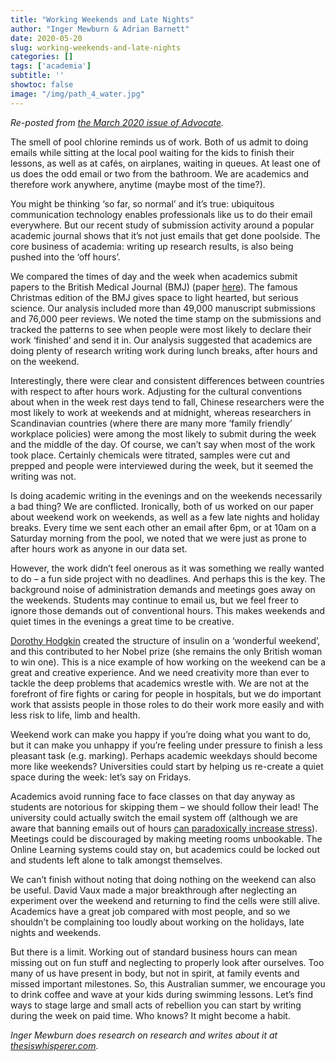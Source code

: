 ```yaml
---
title: "Working Weekends and Late Nights"
author: "Inger Mewburn & Adrian Barnett"
date: 2020-05-20
slug: working-weekends-and-late-nights
categories: []
tags: ['academia']
subtitle: ''
showtoc: false
image: "/img/path_4_water.jpg"
---
```


*Re-posted from [the March 2020 issue of Advocate](http://www.nteu.org.au/article/Working-late%2C-weekends-and-poolside%3A-Inger-Mewburn%2C-columnist-%28Advocate-27-01%29-21855).*


The smell of pool chlorine reminds us of work. Both of us admit to doing emails while sitting at the local pool waiting for the kids to finish their lessons, as well as at cafés, on airplanes, waiting in queues. At least one of us does the odd email or two from the bathroom. We are academics and therefore work anywhere, anytime (maybe most of the time?). 

You might be thinking ‘so far, so normal’ and it’s true: ubiquitous communication technology enables professionals like us to do their email everywhere. But our recent study of submission activity around a popular academic journal shows that it’s not just emails that get done poolside. The core business of academia: writing up research results, is also being pushed into the ‘off hours’. 

We compared the times of day and the week when academics submit papers to the British Medical Journal (BMJ) (paper [here](https://www.bmj.com/content/367/bmj.l6460])). The famous Christmas edition of the BMJ gives space to light hearted, but serious science. Our analysis included more than 49,000 manuscript submissions and 76,000 peer reviews. We noted the time stamp on the submissions and tracked the patterns to see when people were most likely to declare their work ‘finished’ and send it in. Our analysis suggested that academics are doing plenty of research writing work during lunch breaks, after hours and on the weekend. 

Interestingly, there were clear and consistent differences between countries with respect to after hours work. Adjusting for the cultural conventions about when in the week rest days tend to fall, Chinese researchers were the most likely to work at weekends and at midnight, whereas researchers in Scandinavian countries (where there are many more ‘family friendly’ workplace policies) were among the most likely to submit during the week and the middle of the day. Of course, we can’t say when most of the work took place. Certainly chemicals were titrated, samples were cut and prepped and people were interviewed during the week, but it seemed the writing was not. 

Is doing academic writing in the evenings and on the weekends necessarily a bad thing? We are conflicted. Ironically, both of us worked on our paper about weekend work on weekends, as well as a few late nights and holiday breaks. Every time we sent each other an email after 6pm, or at 10am on a Saturday morning from the pool, we noted that we were just as prone to after hours work as anyone in our data set. 

However, the work didn’t feel onerous as it was something we really wanted to do – a fun side project with no deadlines. And perhaps this is the key. The background noise of administration demands and meetings goes away on the weekends. Students may continue to email us, but we feel freer to ignore those demands out of conventional hours. This makes weekends and quiet times in the evenings a great time to be creative. 

[Dorothy Hodgkin](https://en.wikipedia.org/wiki/Dorothy_Hodgkin) created the structure of insulin on a 'wonderful weekend', and this contributed to her Nobel prize (she remains the only British woman to win one). This is a nice example of how working on the weekend can be a great and creative experience. And we need creativity more than ever to tackle the deep problems that academics wrestle with. We are not at the forefront of fire fights or caring for people in hospitals, but we do important work that assists people in those roles to do their work more easily and with less risk to life, limb and health. 

Weekend work can make you happy if you’re doing what you want to do, but it can make you unhappy if you’re feeling under pressure to finish a less pleasant task (e.g. marking). Perhaps academic weekdays should become more like weekends? Universities could start by helping us re-create a quiet space during the week: let’s say on Fridays. 

Academics avoid running face to face classes on that day anyway as students are notorious for skipping them – we should follow their lead! The university could actually switch the email system off (although we are aware that banning emails out of hours [can paradoxically increase stress](https://www.bbc.com/news/technology-50073107)). Meetings could be discouraged by making meeting rooms unbookable. The Online Learning systems could stay on, but academics could be locked out and students left alone to talk amongst themselves.

We can’t finish without noting that doing nothing on the weekend can also be useful. David Vaux made a major breakthrough after neglecting an experiment over the weekend and returning to find the cells were still alive. Academics have a great job compared with most people, and so we shouldn’t be complaining too loudly about working on the holidays, late nights and weekends. 

But there is a limit. Working out of standard business hours can mean missing out on fun stuff and neglecting to properly look after ourselves. Too many of us have present in body, but not in spirit, at family events and missed important milestones. So, this Australian summer, we encourage you to drink coffee and wave at your kids during swimming lessons. Let’s find ways to stage large and small acts of rebellion you can start by writing during the week on paid time. Who knows? It might become a habit. 

_Inger Mewburn does research on research and writes about it at [thesiswhisperer.com](thesiswhisperer.com)_.

